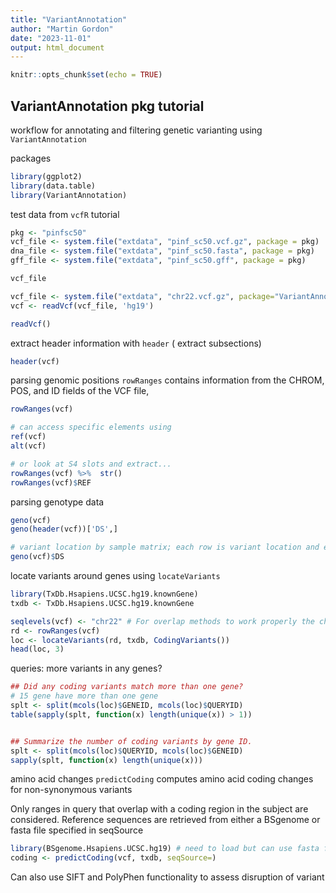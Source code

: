```yaml
---
title: "VariantAnnotation"
author: "Martin Gordon"
date: "2023-11-01"
output: html_document
---
```


```r
knitr::opts_chunk$set(echo = TRUE)
```

## VariantAnnotation pkg tutorial

workflow for annotating and filtering genetic varianting using `VariantAnnotation`

packages
```r
library(ggplot2)
library(data.table)
library(VariantAnnotation)
```

test data from `vcfR` tutorial

```r
pkg <- "pinfsc50"
vcf_file <- system.file("extdata", "pinf_sc50.vcf.gz", package = pkg)
dna_file <- system.file("extdata", "pinf_sc50.fasta", package = pkg)
gff_file <- system.file("extdata", "pinf_sc50.gff", package = pkg)

vcf_file
```


```r
vcf_file <- system.file("extdata", "chr22.vcf.gz", package="VariantAnnotation")
vcf <- readVcf(vcf_file, 'hg19')

readVcf()
```
extract header information with `header` ( extract subsections)
```r
header(vcf)
```
parsing genomic positions
`rowRanges` contains information from the CHROM, POS, and ID fields of the VCF file,

```r
rowRanges(vcf)

# can access specific elements using 
ref(vcf)
alt(vcf)

# or look at S4 slots and extract...
rowRanges(vcf) %>%  str()
rowRanges(vcf)$REF

```
parsing genotype data

```r
geno(vcf)
geno(header(vcf))['DS',]

# variant location by sample matrix; each row is variant location and each cell with have a value for it 
geno(vcf)$DS
```

locate variants around genes using `locateVariants`

```r
library(TxDb.Hsapiens.UCSC.hg19.knownGene)
txdb <- TxDb.Hsapiens.UCSC.hg19.knownGene

seqlevels(vcf) <- "chr22" # For overlap methods to work properly the chromosome names (seqlevels) must be compatible in the objects being compared
rd <- rowRanges(vcf)
loc <- locateVariants(rd, txdb, CodingVariants())
head(loc, 3)
```
queries: more variants in any genes?

```r
## Did any coding variants match more than one gene?
# 15 gene have more than one gene
splt <- split(mcols(loc)$GENEID, mcols(loc)$QUERYID) 
table(sapply(splt, function(x) length(unique(x)) > 1))


## Summarize the number of coding variants by gene ID.
splt <- split(mcols(loc)$QUERYID, mcols(loc)$GENEID)
sapply(splt, function(x) length(unique(x)))
```

amino acid changes
`predictCoding` computes amino acid coding changes for non-synonymous variants

Only ranges in query that overlap with a coding region in the subject are considered. 
Reference sequences are retrieved from either a BSgenome or fasta file specified in seqSource
```r
library(BSgenome.Hsapiens.UCSC.hg19) # need to load but can use fasta for seq source
coding <- predictCoding(vcf, txdb, seqSource=)

```
Can also use SIFT and PolyPhen functionality to assess disruption of variant


